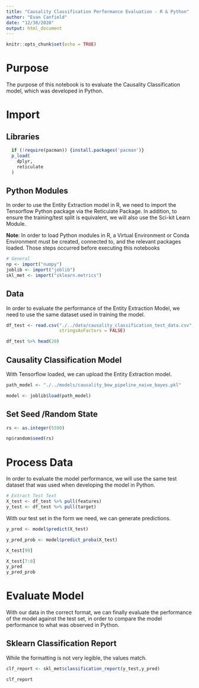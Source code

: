 ```yaml
---
title: "Causality Classification Performance Evaluation - R & Python"
author: "Evan Canfield"
date: "12/30/2020"
output: html_document
---
```


```r
knitr::opts_chunk$set(echo = TRUE)
```

# Purpose
The purpose of this notebook is to evaluate the Causality Classification model, which was developed in Python. 


# Import
## Libraries
```r
  if (!require(pacman)) {install.packages('pacman')}
  p_load(
    dplyr,
    reticulate
  )
```

## Python Modules
In order to use the Entity Extraction model in R, we need to import the Tensorflow Python package via the Reticulate Package. In addition, to ensure the training/test split is equivalent, we will also use the Sci-kit Learn Module.

**Note**: In order to load Python modules in R, a Virtual Environment or Conda Environment must be created, connected to, and the relevant packages loaded. Those steps occurred before executing this notebooks
```r
# General
np <- import("numpy")
joblib <- import("joblib")
skl_met <- import("sklearn.metrics")
```


## Data
In order to evaluate the performance of the Entity Extraction Model, we need to use the same dataset
used in training the model.
```r
df_test <- read.csv("./../data/causality_classification_test_data.csv", 
                    stringsAsFactors = FALSE)

df_test %>% head(20)
```

## Causality Classification Model
With Tensorflow loaded, we can upload the Entity Extraction model.
```r
path_model <- "./../models/causality_bow_pipeline_naive_bayes.pkl"

model <- joblib$load(path_model)
```

## Set Seed /Random State
```r
rs <- as.integer(5590)

np$random$seed(rs)
```

# Process Data
In order to evaluate the model performance, we will use the same test dataset that was used when developing the model in Python. 

```r
# Extract Test Text
X_test <- df_test %>% pull(features)
y_test <- df_test %>% pull(target)

```

With our test set in the form we need, we can generate predictions.
```r

y_pred <- model$predict(X_test)

y_pred_prob <- model$predict_proba(X_test)

```


```r
X_test[99]

X_test[7:8]
y_pred
y_pred_prob
```


# Evaluate Model
With our data in the correct format, we can finally evaluate the performance of the model against the test set, in order to compare the model performance to what was observed in Python.

## Sklearn Classification Report
While the formatting is not very legible, the values match.
```r
clf_report <- skl_met$classification_report(y_test,y_pred)

clf_report
```